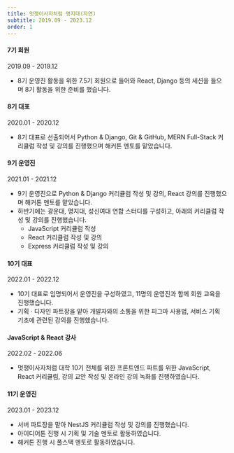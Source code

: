 ```yaml
---
title: 멋쟁이사자처럼 명지대(자연)
subtitle: 2019.09 - 2023.12
order: 1
---
```


#### 7기 회원

2019.09 - 2019.12

- 8기 운영진 활동을 위한 7.5기 회원으로 들어와 React, Django 등의 세션을 들으며 8기 활동을 위한 준비를 했습니다.

#### 8기 대표

2020.01 - 2020.12

- 8기 대표로 선출되어서 Python & Django, Git & GitHub, MERN Full-Stack 커리큘럼 작성 및 강의를 진행했으며 해커톤 멘토를 맡았습니다.

#### 9기 운영진

2021.01 - 2021.12

- 9기 운영진으로 Python & Django 커리큘럼 작성 및 강의, React 강의를 진행했으며 해커톤 멘토를 맡았습니다.
- 하반기에는 광운대, 명지대, 성신여대 연합 스터디를 구성하고, 아래의 커리큘럼 작성 및 강의를 진행했습니다.
  - JavaScript 커리큘럼 작성
  - React 커리큘럼 작성 및 강의
  - Express 커리큘럼 작성 및 강의

#### 10기 대표

2022.01 - 2022.12

- 10기 대표로 임명되어서 운영진을 구성하였고, 11명의 운영진과 함께 회원 교육을 진행했습니다.
- 기획 · 디자인 파트장을 맡아 개발자와의 소통을 위한 피그마 사용법, 서비스 기획 기초에 관련된 강의를 진행했습니다.

#### JavaScript & React 강사

2022.02 - 2022.06

- 멋쟁이사자처럼 대학 10기 전체를 위한 프론트엔드 파트를 위한 JavaScript, React 커리큘럼, 강의 교안 작성 및 온라인 강의 녹화를 진행하였습니다.

#### 11기 운영진

2023.01 - 2023.12

- 서버 파트장을 맡아 NestJS 커리큘럼 작성 및 강의를 진행했습니다.
- 아이디어톤 진행 시 기획 및 기술 멘토로 활동하였습니다.
- 해커톤 진행 시 풀스택 멘토로 활동하였습니다.
